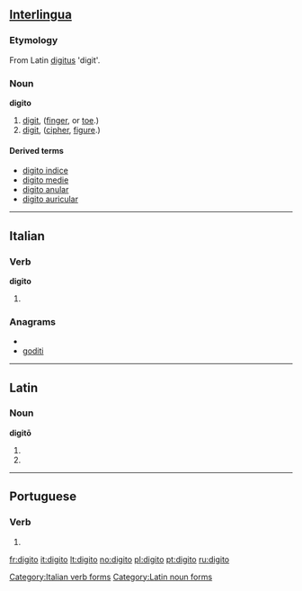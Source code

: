 {{also|digitò}}
==[[Interlingua]]==

===Etymology===
From Latin [[digitus]] 'digit'.

===Noun===
'''digito'''

# [[digit]], ([[finger]], or [[toe]].)
# [[digit]], ([[cipher]], [[figure]].)

====Derived terms====
* [[digito indice]]
* [[digito medie]]
* [[digito anular]]
* [[digito auricular]]

----

==Italian==

===Verb===
'''digito'''

# {{form of|[[first-person|First-person]] [[singular]] [[present tense]]|[[digitare#Italian|digitare]]|lang=Italian}}

===Anagrams===
* {{alphagram|dgiiot}}
* [[goditi#Italian|goditi]]

[[Category:Italian verb forms]]

----

==Latin==

===Noun===
'''digitō''' {{m}}

# {{inflection of|digitus||dat|s|lang=la}}
# {{inflection of|digitus||abl|s|lang=la}}

[[Category:Latin noun forms]]

----

==Portuguese==

===Verb===
{{pt-verb form}}

# {{pt-verb form of|[[digitar]]|ar|indicative|present|singular|first}}

[[fr:digito]]
[[it:digito]]
[[lt:digito]]
[[no:digito]]
[[pl:digito]]
[[pt:digito]]
[[ru:digito]]
